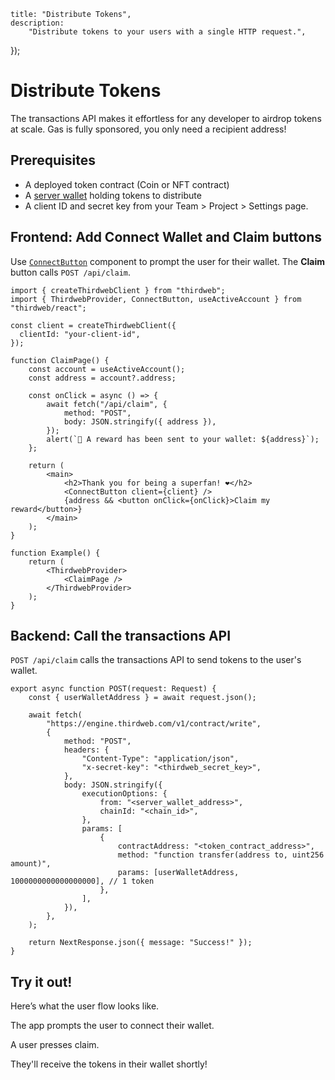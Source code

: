 
	title: "Distribute Tokens",
	description:
		"Distribute tokens to your users with a single HTTP request.",
});

# Distribute Tokens

The transactions API makes it effortless for any developer to airdrop tokens at scale. Gas is fully sponsored, you only need a recipient address!

<DocImage
	src={OverviewImage}
	alt="Airdrop overview"
	className="max-w-[600px] mx-auto"
/>

## Prerequisites

- A deployed token contract (Coin or NFT contract)
- A [server wallet](/wallets/server) holding tokens to distribute
- A client ID and secret key from your Team > Project > Settings page.

## Frontend: Add Connect Wallet and Claim buttons

Use [`ConnectButton`](/references/typescript/v5/ConnectButton) component to prompt the user for their wallet. The **Claim** button calls `POST /api/claim`.

```tsx
import { createThirdwebClient } from "thirdweb";
import { ThirdwebProvider, ConnectButton, useActiveAccount } from "thirdweb/react";

const client = createThirdwebClient({
  clientId: "your-client-id",
});

function ClaimPage() {
	const account = useActiveAccount();
	const address = account?.address;

	const onClick = async () => {
		await fetch("/api/claim", {
			method: "POST",
			body: JSON.stringify({ address }),
		});
		alert(`🎉 A reward has been sent to your wallet: ${address}`);
	};

	return (
		<main>
			<h2>Thank you for being a superfan! ❤️</h2>
			<ConnectButton client={client} />
			{address && <button onClick={onClick}>Claim my reward</button>}
		</main>
	);
}

function Example() {
	return (
		<ThirdwebProvider>
			<ClaimPage />
		</ThirdwebProvider>
	);
}
```

## Backend: Call the transactions API

`POST /api/claim` calls the transactions API to send tokens to the user's wallet.

```tsx
export async function POST(request: Request) {
	const { userWalletAddress } = await request.json();

	await fetch(
		"https://engine.thirdweb.com/v1/contract/write",
		{
			method: "POST",
			headers: {
				"Content-Type": "application/json",
				"x-secret-key": "<thirdweb_secret_key>",
			},
			body: JSON.stringify({
				executionOptions: {
					from: "<server_wallet_address>",
					chainId: "<chain_id>",
				},
				params: [
					{
						contractAddress: "<token_contract_address>",
						method: "function transfer(address to, uint256 amount)",
						params: [userWalletAddress, 1000000000000000000], // 1 token
					},
				],
			}),
		},
	);

	return NextResponse.json({ message: "Success!" });
}
```

## Try it out!

Here’s what the user flow looks like.

The app prompts the user to connect their wallet.

<DocImage src={DemoImage1} alt="Initial page load" />

<DocImage
	src={DemoImage2}
	alt="The app prompts the user to connect their wallet"
/>

A user presses claim.

<DocImage src={DemoImage3} alt="A user presses claim" />

They'll receive the tokens in their wallet shortly!

<DocImage
	src={DemoImage4}
	alt="They'll receive the tokens in their wallet shortly"
/>

